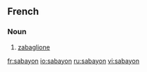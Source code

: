 ==French==

===Noun===
{{fr-noun|m}}

# [[zabaglione]]

[[fr:sabayon]]
[[io:sabayon]]
[[ru:sabayon]]
[[vi:sabayon]]